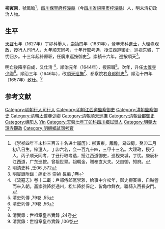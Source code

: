 '''柳寅東'''，號鳳瞻<ref>《崇祯四年辛未科三百五十名进士履历》：柳寅東，鳳瞻，易四房，癸卯二月初八日生。梓潼人，丁卯六名，会一百九十四，三甲十三名。大理政，授行人，丙子顺天同考，丁丑行取考选，授江西道御史，巡视東城，丁忧。庚辰补江西道，广东巡按。曾祖世翠。祖朝金，贈奉直大夫。父自御，知府。</ref>，[[四川承宣布政使司|四川]][[保寧府|保寧府]][[梓潼縣|梓潼縣]]（今[[四川省|四川省]][[綿陽市|綿陽市]][[梓潼縣|梓潼縣]]）人，明末清初政治人物。

==生平==
[[天啓|天啓]]七年（1627年）丁卯科舉人，[[崇禎|崇禎]]四年（1631年），登辛未科[[進士|進士]]，大理寺观政，授行人司行人，九年顺天同考，十年行取考选，授江西道御史，巡视东城，丁忧归乡。十三年起补原职，任廣東巡按御史<ref>明清史料 ,壬06 ,572</ref>。崇禎十六年，巡按順天<ref>明實錄附錄：痛史本 崇禎 長編 ,1卷</ref>。

明亡後降李自成，又仕清 <ref>《流寇志》卷十二載：戶部侍郎黨崇雅，給事中介松年，御史柳寅東，自賊營而來入朝。黨崇雅降於通州，松年降於保定，皆角巾鮮衣，聯騎入西長安門。</ref>，順治元年（1644年），授原職<ref>清史列傳 ,79卷 ,55</ref>。次年，升任[[太僕寺少卿|太僕寺少卿]]<ref name="清史列傳 ,79卷 ,56">清史列傳 ,79卷 ,56</ref>。順治三年（1646年），改[[順天巡撫|順天巡撫]]<ref name="清史列傳 ,79卷 ,56"/>、都察院右[[僉都御史|僉都御史]]<ref>清實錄：世祖章皇帝實錄 ,24卷</ref>。順治十四年（1657年）致仕。<ref>清實錄：世祖章皇帝實錄 ,106卷</ref>

==参考文献==
{{reflist|2}}

{{清朝人物小作品}}
{{崇禎四年辛未科殿試金榜}}
{{DEFAULTSORT:Liu柳}} 
[[Category:明朝行人司行人|Category:明朝行人司行人]]
[[Category:明朝江西道監察御史|Category:明朝江西道監察御史]]
[[Category:清朝監察御史|Category:清朝監察御史]]
[[Category:清朝太僕寺少卿|Category:清朝太僕寺少卿]]
[[Category:清朝順天巡撫|Category:清朝順天巡撫]]
[[Category:清朝僉都御史|Category:清朝僉都御史]]
[[Category:绵阳人|Category:绵阳人]]
[[Category:柳姓|Yin]]
[[Category:天啓七年丁卯科四川鄉試舉人|Category:天啓七年丁卯科四川鄉試舉人]]
[[Category:明朝大理寺觀政|Category:明朝大理寺觀政]]
[[Category:明朝鄉試同考官|Category:明朝鄉試同考官]]
